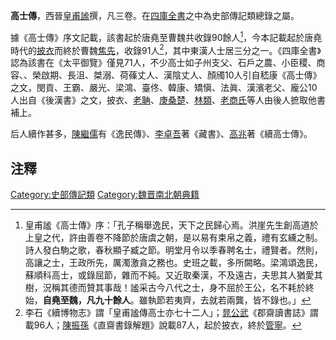 {{wikisource}}
'''高士傳'''，西晉[[皇甫謐|皇甫謐]]撰，凡三卷。在[[四庫全書|四庫全書]]之中為史部傳記類總錄之屬。

據《高士傳》序文記載，該書起於唐堯至曹魏共收錄90餘人<ref>皇甫謐《高士傳》序：「孔子稱舉逸民，天下之民歸心焉。洪崖先生創高道於上皇之代，許由善卷不降節於唐虞之朝，是以易有束帛之義，禮有玄纁之制。詩人發白駒之歌，春秋顯子臧之節。明堂月令以季春聘名士，禮賢者。然則，高讓之士，王政所先，厲濁激貪之務也。史班之載，多所闕略。梁鴻頌逸民，蘇順科高士，或錄屈節，雜而不純。又近取秦漢，不及遠古，夫思其人猶愛其樹，況稱其德而贊其事哉！謐采古今八代之士，身不屈於王公，名不耗於終始，'''自堯至魏，凡九十餘人'''。雖執節若夷齊，去就若兩龔，皆不錄也。」</ref>，今本記載起於唐堯時代的[[披衣|披衣]]而終於曹魏[[焦先|焦先]]，收錄91人<ref>李石《續博物志》謂「皇甫謐傳高士亦七十二人」；[[晁公武|晁公武]]《郡齋讀書誌》謂載96人；[[陳振孫|陳振孫]]《直齋書錄解題》說載87人，起於披衣，終於[[管寧|管寧]]。</ref>，其中東漢人士居三分之一。《四庫全書》認為該書在《太平御覽》僅見71人，不少高士如子州支父、石戶之農、小臣稷、商容、、榮啟期、長沮、桀溺、荷蓧丈人、漢陰丈人、顏斶10人引自嵇康《高士傳》之文，閔貢、王霸、嚴光、梁鴻、臺佟、韓康、矯愼、法眞、漢濱老父、龐公10人出自《後漢書》之文，披衣、[[老聃|老聃]]、[[庚桑楚|庚桑楚]]、[[林類|林類]]、[[老商氏|老商氏]]等人由後人摭取他書補上。

后人續作甚多，[[陳繼儒|陳繼儒]]有《逸民傳》、[[李卓吾|李卓吾]]著《藏書》、[[高兆|高兆]]著《續高士傳》。

==注釋==
{{Reflist}}
{{Historical-book-stub}}

[[Category:史部傳記類|Category:史部傳記類]]
[[Category:魏晋南北朝典籍|Category:魏晋南北朝典籍]]
